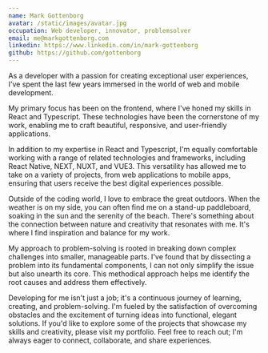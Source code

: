 ```yaml
---
name: Mark Gottenborg
avatar: /static/images/avatar.jpg
occupation: Web developer, innovator, problemsolver
email: me@markgottenborg.com
linkedin: https://www.linkedin.com/in/mark-gottenborg
github: https://github.com/gottenborg
---
```


As a developer with a passion for creating exceptional user experiences, I've spent the last few years immersed in the world of web and mobile development. 

My primary focus has been on the frontend, where I've honed my skills in React and Typescript. These technologies have been the cornerstone of my work, enabling me to craft beautiful, responsive, and user-friendly applications.

In addition to my expertise in React and Typescript, I'm equally comfortable working with a range of related technologies and frameworks, including React Native, NEXT, NUXT, and VUE3. This versatility has allowed me to take on a variety of projects, from web applications to mobile apps, ensuring that users receive the best digital experiences possible.

Outside of the coding world, I love to embrace the great outdoors. When the weather is on my side, you can often find me on a stand-up paddleboard, soaking in the sun and the serenity of the beach. There's something about the connection between nature and creativity that resonates with me. It's where I find inspiration and balance for my work.

My approach to problem-solving is rooted in breaking down complex challenges into smaller, manageable parts. I've found that by dissecting a problem into its fundamental components, I can not only simplify the issue but also unearth its core. This methodical approach helps me identify the root causes and address them effectively.

Developing for me isn't just a job; it's a continuous journey of learning, creating, and problem-solving. I'm fueled by the satisfaction of overcoming obstacles and the excitement of turning ideas into functional, elegant solutions.
If you'd like to explore some of the projects that showcase my skills and creativity, please visit my portfolio. Feel free to reach out; I'm always eager to connect, collaborate, and share experiences.
